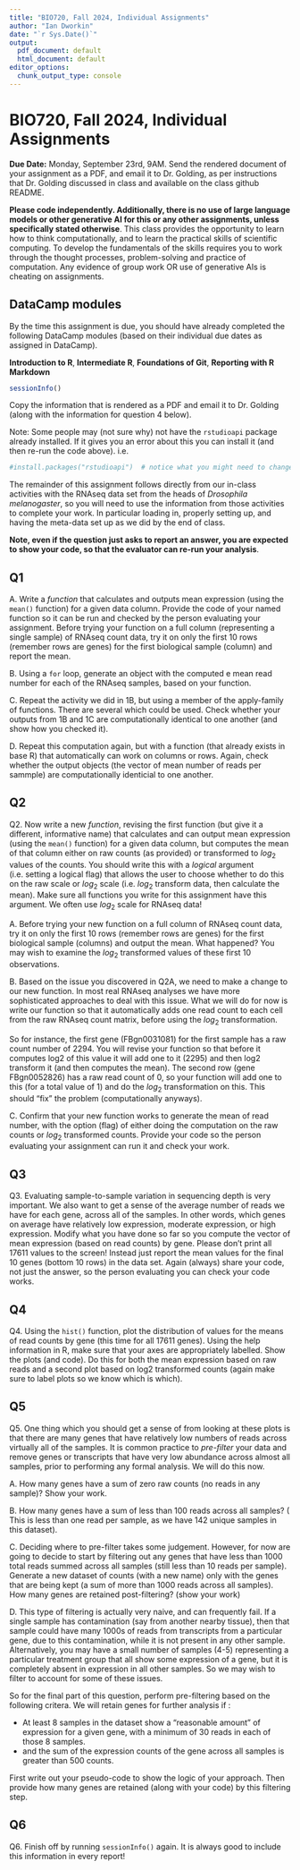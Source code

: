```yaml
---
title: "BIO720, Fall 2024, Individual Assignments"
author: "Ian Dworkin"
date: "`r Sys.Date()`"
output:
  pdf_document: default
  html_document: default
editor_options: 
  chunk_output_type: console
---
```


# BIO720, Fall 2024, Individual Assignments


**Due Date:** Monday, September 23rd, 9AM. Send the rendered document of your assignment as a PDF, and email it to Dr. Golding, as per instructions that Dr. Golding discussed in class and available on the class github README.

**Please code independently. Additionally, there is no use of large language models or other generative AI for this or any other assignments, unless specifically stated otherwise**. This class provides the opportunity to learn how to think computationally, and to learn the practical skills of scientific computing. To develop the fundamentals of the skills requires you to work through the thought processes, problem-solving and practice of computation. Any evidence of group work OR use of generative AIs is cheating on assignments.


## DataCamp modules

By the time this assignment is due, you should have already completed the following DataCamp modules (based on their individual due dates as assigned in DataCamp). 

 **Introduction to R**, **Intermediate R**, **Foundations of Git**, **Reporting with R Markdown**


```R
sessionInfo()
```

Copy the information that is rendered as a PDF and email it to Dr. Golding (along with the information for question 4 below).

Note: Some people may (not sure why) not have the `rstudioapi` package already installed. If it gives you an error about this you can install it (and then re-run the code above). i.e.

```R
#install.packages("rstudioapi")  # notice what you might need to change here!
```


The remainder of this assignment follows directly from our in-class activities with the RNAseq data set from the heads of *Drosophila melanogaster*, so you will need to use the information from those activities to complete your work. In particular loading in, properly setting up, and having the meta-data set up as we did by the end of class.


**Note, even if the question just asks to report an answer, you are expected to show your code, so that the evaluator can re-run your analysis**.


## Q1

A. Write a *function* that calculates and outputs mean expression  (using the `mean()` function) for a given data column. Provide the code of your named function so it can be run and checked by the person evaluating your assignment.  Before trying your function on a full column (representing a single sample) of RNAseq count data, try it on only the first 10 rows (remember rows are genes) for the first biological sample (column) and report the mean.

B. Using a `for` loop, generate an object with the computed e mean read number for each of the RNAseq samples, based on your function.

C. Repeat the activity we did in 1B, but using a member of the apply-family of functions. There are several which could be used. Check whether your outputs from 1B and 1C are computationally identical to one another (and show how you checked it).

D. Repeat this computation again, but with a function (that already exists in base R) that automatically can work on columns or rows. Again, check whether the output objects (the vector of mean number of reads per sammple) are computationally identicial to one another.

## Q2

Q2. Now write a new *function*, revising the first function (but give it a different, informative name) that calculates and can output mean expression  (using the `mean()` function) for a given data column, but computes the mean of that column either on raw counts (as provided) or transformed to $log_2$ values of the counts. You should write this with a *logical* argument (i.e. setting a logical flag) that allows the user to choose whether to do this on the raw scale or $log_2$ scale (i.e. $log_2$ transform data, then calculate the mean). Make sure all functions you write for this assignment have this argument. We often use $log_2$ scale for RNAseq data!

A. Before trying your new function on a full column of RNAseq count data, try it on only the first 10 rows (remember rows are genes) for the first biological sample (columns) and output the mean. What happened? You may wish to examine the $log_2$ transformed values of these first 10 observations. 

B. Based on the issue you discovered in Q2A, we need to make a change to our new function. In most real RNAseq analyses we have more sophisticated approaches to deal with this issue. What we will do for now is write our function so that it automatically adds one read count to each cell from the raw RNAseq count matrix, before using the $log_2$ transformation.

So for instance, the first gene (FBgn0031081) for the first sample has a raw count number of 2294. You will revise your function so that before it computes log2 of this value it will add one to it (2295) and then log2 transform it (and then computes the mean). The second row (gene FBgn0052826) has a raw read count of 0, so your function will add one to this (for a total value of 1) and do the $log_2$ transformation on this. This should "fix" the problem (computationally anyways).

C. Confirm that your new function works to generate the mean of read number, with the option (flag) of either doing the computation on the raw counts or $log_2$ transformed counts. Provide your code so the person evaluating your assignment can run it and check your work.


## Q3

Q3. Evaluating sample-to-sample variation in sequencing depth is very important. We also want to get a sense of the average number of reads we have for each gene, across all of the samples. In other words, which genes on average have relatively low expression, moderate expression, or high expression. Modify what you have done so far so you compute the vector of mean expression (based on read counts) by gene. Please don't print all 17611 values to the screen! Instead just report the mean values for the final 10 genes (bottom 10 rows) in the data set. Again (always) share your code, not just the answer, so the person evaluating you can check your code works.


## Q4

Q4. Using the `hist()` function, plot the distribution of values for the means of read counts by gene (this time for all 17611 genes). Using the help information in R, make sure that your axes are appropriately labelled. Show the plots (and code). Do this for both the mean expression based on raw reads and a second plot based on log2 transformed counts (again make sure to label plots so we know which is which).


## Q5

Q5. One thing which you should get a sense of from looking at these plots is that there are many genes that have relatively low numbers of reads across virtually all of the samples. It is common practice to *pre-filter* your data and remove genes or transcripts that have very low abundance across almost all samples, prior to performing any formal analysis. We will do this now.

A. How many genes have a sum of zero raw counts (no reads in any sample)? Show your work.

B. How many genes have a sum of less than 100 reads across all samples? ( This is less than one read per sample, as we have 142 unique samples in this dataset).

C. Deciding where to pre-filter takes some judgement. However, for now are going to decide to start by filtering out any genes that have less than 1000 total reads summed across all samples (still less than 10 reads per sample). Generate a new dataset of counts (with a new name) only with the genes that are being kept (a sum of more than 1000 reads across all samples). How many genes are retained post-filtering? (show your work)

D. This type of filtering is actually very naive, and can frequently fail. If a single sample has contamination (say from another nearby tissue), then that sample could have many 1000s of reads from transcripts from a particular gene, due to this contamination, while it is not present in any other sample. Alternatively, you may have a small number of samples (4-5) representing a particular treatment group that all show some expression of a gene, but it is completely absent in expression in all other samples. So we may wish to filter to account for some of these issues.

So for the final part of this question, perform pre-filtering based on the following critera. We will retain genes for further analysis if :

- At least 8 samples in the dataset show a "reasonable amount" of expression for a given gene, with a minimum of 30 reads in each of those 8 samples. 
- and the sum of the expression counts of the gene across all samples is greater than 500 counts.

First write out your pseudo-code to show the logic of your approach.
Then provide how many genes are retained (along with your code) by this filtering step.

## Q6

Q6. Finish off by running `sessionInfo()` again. It is always good to include this information in every report!